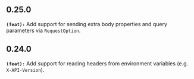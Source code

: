 ## 0.25.0
**`(feat):`** Add support for sending extra body properties and query parameters via `RequestOption`.

## 0.24.0
**`(feat):`** Add support for reading headers from environment variables (e.g. `X-API-Version`).

